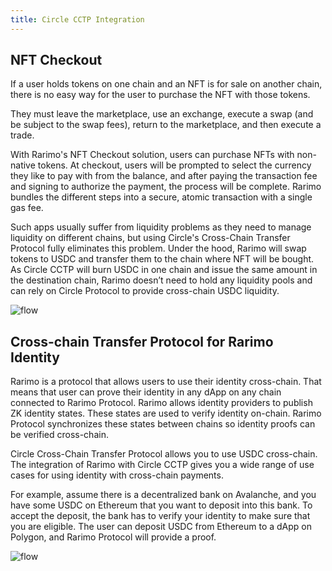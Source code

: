 ```yaml
---
title: Circle CCTP Integration
---
```


<head>
    <meta
        property="og:image"
        content={"https://rarimo.gitlab.io/docs" + require("@site/static/img/og-img.jpg").default}
    />
    <meta property="og:image:height" content="900" />
    <meta property="og:image:width" content="1600" />
    <meta property="og:locale" content="en_GB" />
    <meta property="og:type" content="website" />
    <meta name="twitter:card" content="summary_large_image" />
    <meta
        name="twitter:image"
        content={"https://rarimo.gitlab.io/docs" + require("@site/static/img/og-img.jpg").default}
    />
</head>

## NFT Checkout

If a user holds tokens on one chain and an NFT is for sale on another chain, there is no easy way for the user to purchase the NFT with those tokens.

They must leave the marketplace, use an exchange, execute a swap (and be subject to the swap fees), return to the marketplace, and then execute a trade.

With Rarimo's NFT Checkout solution, users can purchase NFTs with non-native tokens. At checkout, users will be prompted to select the currency they like to pay with from the balance, and after paying the transaction fee and signing to authorize the payment, the process will be complete. Rarimo bundles the different steps into a secure, atomic transaction with a single gas fee.

Such apps usually suffer from liquidity problems as they need to manage liquidity on different chains, but using Circle's Cross-Chain Transfer Protocol fully eliminates this problem. Under the hood, Rarimo will swap tokens to USDC and transfer them to the chain where NFT will be bought. As Circle CCTP will burn USDC in one chain and issue the same amount in the destination chain, Rarimo doesn’t need to hold any liquidity pools and can rely on Circle Protocol to provide cross-chain USDC liquidity.

![flow](/img/USDC-NFT-Checkout.png)

## Cross-chain Transfer Protocol for Rarimo Identity

Rarimo is a protocol that allows users to use their identity cross-chain. That means that user can prove their identity in any dApp on any chain connected to Rarimo Protocol. Rarimo allows identity providers to publish ZK identity states. These states are used to verify identity on-chain. Rarimo Protocol synchronizes these states between chains so identity proofs can be verified cross-chain.

Circle Cross-Chain Transfer Protocol allows you to use USDC cross-chain. The integration of Rarimo with Circle CCTP gives you a wide range of use cases for using identity with cross-chain payments.

For example, assume there is a decentralized bank on Avalanche, and you have some USDC on Ethereum that you want to deposit into this bank. To accept the deposit, the bank has to verify your identity to make sure that you are eligible. The user can deposit USDC from Ethereum to a dApp on Polygon, and Rarimo Protocol will provide a proof.

![flow](/img/USDC-ID.png)
